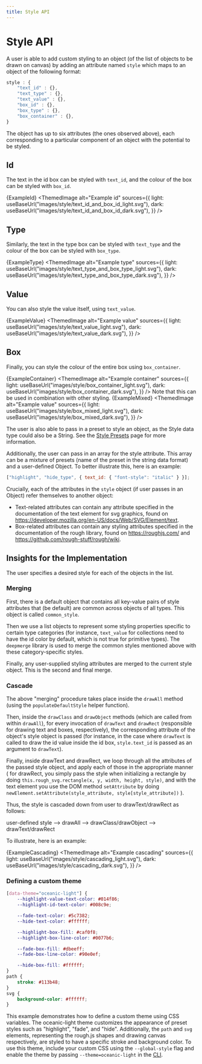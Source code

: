 ```yaml
---
title: Style API
---
```




# Style API

A user is able to add custom styling to an object
(of the list of objects to be drawn on canvas) by
adding an attribute named `style` which maps to an object of the
following format:

```javascript
style : {
    "text_id" : {},
    "text_type" : {},
    "text_value" : {},
    "box_id" : {},
    "box_type" : {},
    "box_container" : {},
}
```

The object has up to six attributes (the ones observed above), each
corresponding to a particular component of an object with the potential
to be styled.

## Id

The text in the id box can be styled with `text_id`, and the colour of the box can be styled with `box_id`.

<CodeBlock language="json">{ExampleId}</CodeBlock>
<ThemedImage
    alt="Example id"
    sources={{
        light: useBaseUrl("images/style/text_id_and_box_id_light.svg"),
        dark: useBaseUrl("images/style/text_id_and_box_id_dark.svg"),
    }}
/>

## Type

Similarly, the text in the type box can be styled with `text_type` and the colour of the box can be styled with `box_type`.

<CodeBlock language="json">{ExampleType}</CodeBlock>
<ThemedImage
    alt="Example type"
    sources={{
        light: useBaseUrl("images/style/text_type_and_box_type_light.svg"),
        dark: useBaseUrl("images/style/text_type_and_box_type_dark.svg"),
    }}
/>

## Value

You can also style the value itself, using `text_value`.

<CodeBlock language="json">{ExampleValue}</CodeBlock>
<ThemedImage
    alt="Example value"
    sources={{
        light: useBaseUrl("images/style/text_value_light.svg"),
        dark: useBaseUrl("images/style/text_value_dark.svg"),
    }}
/>

## Box

Finally, you can style the colour of the entire box using `box_container`.

<CodeBlock language="json">{ExampleContainer}</CodeBlock>
<ThemedImage
    alt="Example container"
    sources={{
        light: useBaseUrl("images/style/box_container_light.svg"),
        dark: useBaseUrl("images/style/box_container_dark.svg"),
    }}
/>
Note that this can be used in combination with other styling.
<CodeBlock language="json">{ExampleMixed}</CodeBlock>
<ThemedImage
    alt="Example value"
    sources={{
        light: useBaseUrl("images/style/box_mixed_light.svg"),
        dark: useBaseUrl("images/style/box_mixed_dark.svg"),
    }}
/>

The user is also able to pass in a preset to style an object, as the Style data type could also be a String.
See the [Style Presets](./05-presets.mdx) page for more information.

Additionally, the user can pass in an array for the style attribute. This array can be
a mixture of presets (name of the preset in the string data format) and a user-defined
Object. To better illustrate this, here is an example:

```javascript
["highlight", "hide_type", { text_id: { "font-style": "italic" } }];
```

Crucially, each of the attributes in the `style` object (if user passes in an Object)
refer themselves to another object:

- Text-related attributes can contain any attribute specified in the
  documentation of the text element for svg graphics, found on
  https://developer.mozilla.org/en-US/docs/Web/SVG/Element/text.
- Box-related attributes can contain any styling attributes specified in the
  documentation of the rough library, found on https://roughjs.com/ and
  https://github.com/rough-stuff/rough/wiki.

## Insights for the Implementation

The user specifies a desired style for each of the objects in the list.

### Merging

First, there is a default object that contains all key-value pairs of style attributes
that (be default) are common across objects of all types. This object is called `common_style`.

Then we use a list objects to represent some styling properties specific to certain type categories
(for instance, `text_value` for collections need to have the id color by default, which
is not true for primitive types). The `deepmerge` library is used to merge the common styles
mentioned above with these category-specific styles.

Finally, any user-supplied styling attributes are merged to the current style object.
This is the second and final merge.

### Cascade

The above "merging" procedure takes place inside the `drawAll` method (using the
`populateDefaultStyle` helper function).

Then, inside the `drawClass` and `drawObject` methods (which are called from within
`drawAll`), for every invocation of `drawText` and `drawRect` (responsible for drawing
text and boxes, respectively), the corresponding attribute of the object's style
object is passed (for instance, in the case where `drawText` is called to draw the id value
inside the id box, `style.text_id` is passed as an argument to `drawText`).

Finally, inside drawText and drawRect, we loop through all the attributes of the
passed style object, and apply each of those in the appropriate manner (
for drawRect, you simply pass the style when initializing a rectangle by doing
`this.rough_svg.rectangle(x, y, width, height, style)`, and with the text element you
use the DOM method `setAttribute` by doing `newElement.setAttribute(style_attribute, style[style_attribute])`
).

Thus, the style is cascaded down from user to drawText/drawRect as follows:

user-defined style --> drawAll --> drawClass/drawObject --> drawText/drawRect

To illustrate, here is an example:

<CodeBlock language="json">{ExampleCascading}</CodeBlock>
<ThemedImage
    alt="Example cascading"
    sources={{
        light: useBaseUrl("images/style/cascading_light.svg"),
        dark: useBaseUrl("images/style/cascading_dark.svg"),
    }}
/>

### Defining a custom theme

```css
[data-theme="oceanic-light"] {
    --highlight-value-text-color: #014f86;
    --highlight-id-text-color: #008c9e;

    --fade-text-color: #5c7382;
    --hide-text-color: #ffffff;

    --highlight-box-fill: #caf0f8;
    --highlight-box-line-color: #0077b6;

    --fade-box-fill: #dbeeff;
    --fade-box-line-color: #90e0ef;

    --hide-box-fill: #ffffff;
}
path {
    stroke: #113b48;
}
svg {
    background-color: #ffffff;
}
```

This example demonstrates how to define a custom theme using CSS variables. The oceanic-light theme customizes the
appearance of preset styles such as "highlight", "fade", and "hide". Additionally, the `path` and `svg` elements,
representing the rough.js shapes and drawing canvas respectively, are styled to have a specific stroke and background color.
To use this theme, include your custom CSS using the `--global-style` flag and enable the theme by passing
`--theme=oceanic-light` in the [CLI](06-cli.md).
